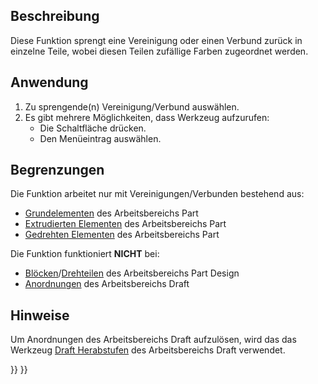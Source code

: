 <languages/>

{{Docnav/de
|[[OpenSCAD_ExpandPlacements/de|ErweiterePlatzierungen]]
|[[OpenSCAD_AddOpenSCADElement/de|HinzufügenOpenSCADElement]]
|[[OpenSCAD_Workbench/de|OpenSCAD Arbeitsbereich]]
|IconL=OpenSCAD_ExpandPlacements.svg
|IconR=OpenSCAD_AddOpenSCADElement.svg
|IconC=Workbench_OpenSCAD.svg
}}

{{GuiCommand/de
|Name=OpenSCAD ExplodeGroup
|Name/de=OpenSCAD GruppeSprengen
|MenuLocation=OpenSCAD → Sprenge Gruppe‏‎
|Workbenches=[[OpenSCAD_Workbench/de|OpenSCAD]]
}}

<span id="Description"></span>
==Beschreibung== 

Diese Funktion sprengt eine Vereinigung oder einen Verbund zurück in einzelne Teile, wobei diesen Teilen zufällige Farben zugeordnet werden.

<span id="Usage"></span>
==Anwendung== 

# Zu sprengende(n) Vereinigung/Verbund auswählen.
# Es gibt mehrere Möglichkeiten, dass Werkzeug aufzurufen:
#* Die Schaltfläche {{Button|[[Image:OpenSCAD_ExplodeGroup.svg|16px]] [[OpenSCAD_ExplodeGroup/de|Gruppe sprengen]]}} drücken.
#* Den Menüeintrag {{MenuCommand|OpenSCAD → [[Image:OpenSCAD_ExplodeGroup.svg|16px]] Gruppe sprengen}} auswählen.

<span id="Limitations"></span>
==Begrenzungen== 

Die Funktion arbeitet nur mit Vereinigungen/Verbunden bestehend aus:
* [[Part_Primitives/de|Grundelementen]] des Arbeitsbereichs Part
* [[Part_Extrude/de|Extrudierten Elementen]] des Arbeitsbereichs Part
* [[Part_Revolve/de|Gedrehten Elementen]] des Arbeitsbereichs Part

Die Funktion funktioniert '''NICHT''' bei:
* [[PartDesign_Pad/de|Blöcken]]/[[PartDesign_Revolution/de|Drehteilen]] des Arbeitsbereichs Part Design
* [[Draft_ArrayTools/de|Anordnungen]] des Arbeitsbereichs Draft

<span id="Notes"></span>
==Hinweise== 

Um Anordnungen des Arbeitsbereichs Draft aufzulösen, wird das das Werkzeug [[Draft_Downgrade/de|Draft Herabstufen]] des Arbeitsbereichs Draft verwendet.


{{Docnav/de
|[[OpenSCAD_ExpandPlacements/de|ErweiterePlatzierungen]]
|[[OpenSCAD_AddOpenSCADElement/de|HinzufügenOpenSCADElement]]
|[[OpenSCAD_Workbench/de|OpenSCAD Arbeitsbereich]]
|IconL=OpenSCAD_ExpandPlacements.svg
|IconR=OpenSCAD_AddOpenSCADElement.svg
|IconC=Workbench_OpenSCAD.svg
}}

{{OpenSCAD_Tools_navi{{#translation:}}}}
{{Userdocnavi{{#translation:}}}}